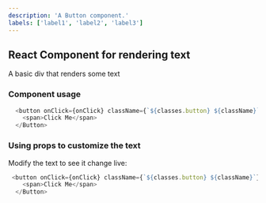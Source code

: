 ```yaml
---
description: 'A Button component.'
labels: ['label1', 'label2', 'label3']
---
```



## React Component for rendering text

A basic div that renders some text

### Component usage
```js
  <button onClick={onClick} className={`${classes.button} ${className}`}>
    <span>Click Me</span>
  </Button>
```

### Using props to customize the text

Modify the text to see it change live:
```js live
 <button onClick={onClick} className={`${classes.button} ${className}`}>
    <span>Click Me</span>
  </Button>
```
